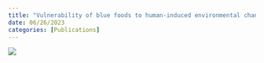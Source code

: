 ```yaml
---
title: "Vulnerability of blue foods to human-induced environmental change"
date: 06/26/2023
categories: [Publications]
---
```


![](Cao-et-al.png){fig-align="center"}
